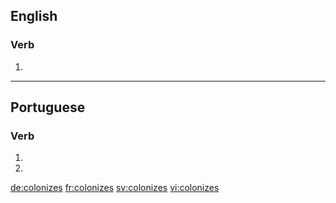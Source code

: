 ==English==

===Verb===
{{head|en}}

# {{en-third-person singular of|colonize}}

----

==Portuguese==

===Verb===
{{head|pt|verb form}}

# {{conjugation of|colonizar||2|s|present|subjunctive|lang=pt}}
# {{conjugation of|colonizar||2|s|negative|imperative|lang=pt}}

[[de:colonizes]]
[[fr:colonizes]]
[[sv:colonizes]]
[[vi:colonizes]]